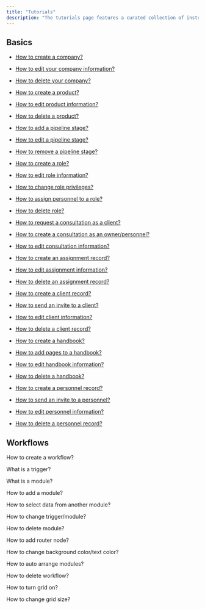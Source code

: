 ```yaml
---
title: "Tutorials"
description: "The tutorials page features a curated collection of instructional guides and learning resources, providing users with step-by-step guidance on various topics. It includes clickable links leading to in-depth tutorials, allowing users to easily navigate and access detailed information on specific subjects of interest. The page is designed to facilitate a user-friendly learning experience with convenient access to valuable educational content."
---
```


## Basics

* [How to create a company?](/tutorials/how-to-create-company)

* [How to edit your company information?](/tutorials/how-to-edit-company-information)

* [How to delete your company?](/tutorials/how-to-delete-company)

* [How to create a product?](/tutorials/how-to-create-product)

* [How to edit product information?](/tutorials/how-to-edit-product-information)

* [How to delete a product?](/tutorials/how-to-delete-product)

* [How to add a pipeline stage?](/tutorials/how-to-add-pipeline-stage)

* [How to edit a pipeline stage?](/tutorials/how-to-edit-pipeline-stage)

* [How to remove a pipeline stage?](/tutorials/how-to-remove-pipeline-stage)

* [How to create a role?](/tutorials/how-to-create-role)

* [How to edit role information?](/tutorials/how-to-edit-role-information)

* [How to change role privileges?](/tutorials/how-to-change-role-privilege)

* [How to assign personnel to a role?](/tutorials/how-to-assign-personnel-role)

* [How to delete role?](/tutorials/how-to-delete-role)

* [How to request a consultation as a client?](/tutorials/how-to-request-consultation)

* [How to create a consultation as an owner/personnel?](/tutorials/how-to-create-consultation)

* [How to edit consultation information?](/tutorials/how-to-edit-consultation-information)

* [How to create an assignment record?](/tutorials/how-to-create-assignment-record)

* [How to edit assignment information?](/tutorials/how-to-edit-assignment-information)

* [How to delete an assignment record?](/tutorials/how-to-delete-assignment-record)

* [How to create a client record?](/tutorials/how-to-create-client-record)

* [How to send an invite to a client?](/tutorials/how-to-send-invite-to-client)

* [How to edit client information?](/tutorials/how-to-edit-client-information)

* [How to delete a client record?](/tutorials/how-to-delete-client-record)

* [How to create a handbook?](/tutorials/how-to-create-handbook)

* [How to add pages to a handbook?](/tutorials/how-to-add-pages-to-handbook)

* [How to edit handbook information?](/tutorials/how-to-edit-handbook-information)

* [How to delete a handbook?](/tutorials/how-to-delete-handbook)

* [How to create a personnel record?](/tutorials/how-to-create-personnel-record)

* [How to send an invite to a personnel?](/tutorials/how-to-send-invite-to-personnel)

* [How to edit personnel information?](/tutorials/how-to-edit-personnel-information)

* [How to delete a personnel record?](/tutorials/how-to-delete-personnel-record)

## Workflows

How to create a workflow?

What is a trigger?

What is a module?

How to add a module?

How to select data from another module?

How to change trigger/module?

How to delete module?

How to add router node?

How to change background color/text color?

How to auto arrange modules?

How to delete workflow?

How to turn grid on?

How to change grid size?